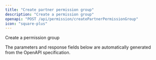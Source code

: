 ```yaml
---
title: "Create partner permission group"
description: "Create a permission group"
openapi: "POST /api/permission/createPartnerPermissionGroup"
icon: "square-plus"
---
```


Create a permission group

<Note>
The parameters and response fields below are automatically generated from the OpenAPI specification.
</Note>
